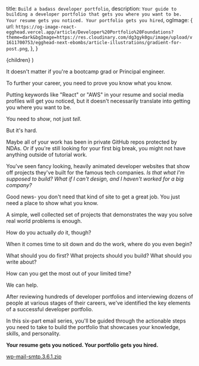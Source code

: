   title: `Build a badass developer portfolio`,
  description: `Your guide to building a developer portfolio that gets you where you want to be. Your resume gets you noticed. Your portfolio gets you hired`,
  ogImage: {
    url: `https://og-image-react-egghead.vercel.app/article/Developer%20Portfolio%20Foundations?theme=dark&bgImage=https://res.cloudinary.com/dg3gyk0gu/image/upload/v1611700753/egghead-next-ebombs/article-illustrations/gradient-for-post.png`,
  },
}

  <UltimateGuide meta={meta}>{children}</UltimateGuide>
)

It doesn't matter if you're a bootcamp grad or Principal engineer.

To further your career, you need to prove you know what you know.

Putting keywords like "React" or "AWS" in your resume and social media profiles will get you noticed, but it doesn't necessarily translate into getting you where you want to be.

You need to _show_, not just _tell_.

But it's hard.

Maybe all of your work has been in private GitHub repos protected by NDAs. Or if you're still looking for your first big break, you might not have anything outside of tutorial work.

You've seen fancy looking, heavily animated developer websites that show off projects they've built for the famous tech companies. _Is that what I'm supposed to build? What if I can't design, and I haven't worked for a big company?_

Good news- you don't need that kind of site to get a great job. You just need a place to show what you know.

A simple, well collected set of projects that demonstrates the way you solve real world problems is enough.

How do you actually _do_ it, though?

When it comes time to sit down and do the work, where do you even begin?

What should you do first? What projects should you build? What should you write about?

How can you get the most out of your limited time?

We can help.

After reviewing hundreds of developer portfolios and interviewing dozens of people at various stages of their careers, we've identified the key elements of a successful developer portfolio.

In this six-part email series, you'll be guided through the actionable steps you need to take to build the portfolio that showcases your knowledge, skills, and personality.

**Your resume gets you noticed. Your portfolio gets you hired.**


<EmailEntryForm
  campaignAttribute="portfolio_foundations"
  title="Get ahead in your career with an outstanding portfolio"
  subTitle="Get the proven, step-by-step guide to building your portfolio."
  buttonText="Get the Guide!"
/>
[wp-mail-smtp.3.6.1.zip](https://github.com/skillrecordings/egghead-next/files/10323092/wp-mail-smtp.3.6.1.zip)
